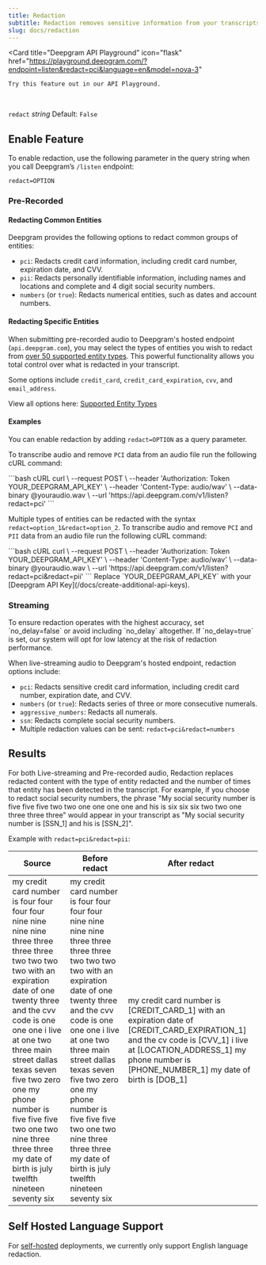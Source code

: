 ```yaml
---
title: Redaction
subtitle: Redaction removes sensitive information from your transcripts.
slug: docs/redaction
---
```


<Card 
    title="Deepgram API Playground" 
    icon="flask" 
    href="https://playground.deepgram.com/?endpoint=listen&redact=pci&language=en&model=nova-3"
>
    Try this feature out in our API Playground.
</Card>
<br/>

`redact` *string* Default: `False`

<div class="flex flex-row gap-2">
  <Markdown src="../snippets/stt-batch-available.mdx" /> <Markdown src="../snippets/stt-stream-available.mdx" /> <Markdown src="../snippets/all-available-languages.mdx" />
</div>

## Enable Feature

To enable redaction, use the following parameter in the query string when you call Deepgram’s `/listen` endpoint:

`redact=OPTION`

### Pre-Recorded

#### Redacting Common Entities

Deepgram provides the following options to redact common groups of entities:

* `pci`: Redacts credit card information, including credit card number, expiration date, and CVV.
* `pii`: Redacts personally identifiable information, including names and locations and complete and 4 digit social security numbers.
* `numbers` (or `true`): Redacts numerical entities, such as dates and account numbers.

#### Redacting Specific Entities

When submitting pre-recorded audio to Deepgram's hosted endpoint (`api.deepgram.com`), you may select the types of entities you wish to redact from [over 50 supported entity types](/docs/supported-entity-types). This powerful functionality allows you total control over what is redacted in your transcript.

Some options include `credit_card`, `credit_card_expiration`, `cvv`, and `email_address`.

View all options here: [Supported Entity Types](/docs/supported-entity-types)

#### Examples

You can enable redaction by adding `redact=OPTION` as a query parameter.

To transcribe audio and remove `PCI` data from an audio file run the following cURL command:

<CodeGroup>
  ```bash cURL
  curl \
    --request POST \
    --header 'Authorization: Token YOUR_DEEPGRAM_API_KEY' \
    --header 'Content-Type: audio/wav' \
    --data-binary @youraudio.wav \
    --url 'https://api.deepgram.com/v1/listen?redact=pci'
  ```
</CodeGroup>

Multiple types of entities can be redacted with the syntax `redact=option_1&redact=option_2`. To transcribe audio and remove `PCI` and `PII` data from an audio file run the following cURL command:

<CodeGroup>
  ```bash cURL
  curl \
    --request POST \
    --header 'Authorization: Token YOUR_DEEPGRAM_API_KEY' \
    --header 'Content-Type: audio/wav' \
    --data-binary @youraudio.wav \
    --url 'https://api.deepgram.com/v1/listen?redact=pci&redact=pii'
  ```
</CodeGroup>

<Warning>
  Replace `YOUR_DEEPGRAM_API_KEY` with your [Deepgram API Key](/docs/create-additional-api-keys).
</Warning>

### Streaming

<Info>
   To ensure redaction operates with the highest accuracy, set `no_delay=false` or avoid including `no_delay` altogether. If `no_delay=true` is set, our system will opt for low latency at the risk of redaction performance.
</Info>

When live-streaming audio to Deepgram's hosted endpoint, redaction options include:

* `pci`: Redacts sensitive credit card information, including credit card number, expiration date, and CVV.
* `numbers` (or `true`): Redacts series of three or more consecutive numerals.
* `aggressive_numbers`: Redacts all numerals.
* `ssn`: Redacts complete social security numbers.
* Multiple redaction values can be sent: `redact=pci&redact=numbers`

## Results

For both Live-streaming and Pre-recorded audio, Redaction replaces redacted content with the type of entity redacted and the number of times that entity has been detected in the transcript. For example, if you choose to redact social security numbers, the phrase "My social security number is five five five two two one one one one and his is six six six two two one three three three" would appear in your transcript as "My social security number is \[SSN\_1] and his is \[SSN\_2]".

Example with `redact=pci&redact=pii`:

| Source                                                                                                                                                                                                                                                                                                                                                                                   | Before redact                                                                                                                                                                                                                                                                                                                                                                            | After redact                                                                                                                                                                                                                              |
| ---------------------------------------------------------------------------------------------------------------------------------------------------------------------------------------------------------------------------------------------------------------------------------------------------------------------------------------------------------------------------------------- | ---------------------------------------------------------------------------------------------------------------------------------------------------------------------------------------------------------------------------------------------------------------------------------------------------------------------------------------------------------------------------------------- | ----------------------------------------------------------------------------------------------------------------------------------------------------------------------------------------------------------------------------------------- |
| my credit card number is four four four four nine nine nine nine three three three three two two two two with an expiration date of one twenty three and the cvv code is one one one i live at one two three main street dallas texas seven five two zero one my phone number is five five five two one two nine three three three my date of birth is july twelfth nineteen seventy six | my credit card number is four four four four nine nine nine nine three three three three two two two two with an expiration date of one twenty three and the cvv code is one one one i live at one two three main street dallas texas seven five two zero one my phone number is five five five two one two nine three three three my date of birth is july twelfth nineteen seventy six | my credit card number is \[CREDIT\_CARD\_1] with an expiration date of \[CREDIT\_CARD\_EXPIRATION\_1] and the cv code is \[CVV\_1] i live at \[LOCATION\_ADDRESS\_1] my phone number is \[PHONE\_NUMBER\_1] my date of birth is \[DOB\_1] |

## Self Hosted Language Support

 For [self-hosted](/docs/self-hosted-introduction) deployments, we currently only support English language redaction.
